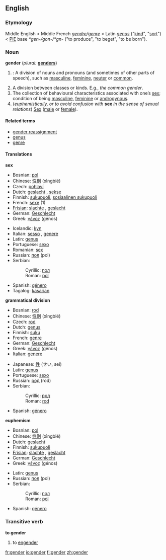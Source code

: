 ==English==
===Etymology===
Middle English < Middle French ''[[gendre]]/[[genre]]'' < Latin ''[[genus]]'' ("[[kind]]", "[[sort]]") < [[PIE]] base ''*gen-/gon-/*gn-'' ("to produce", "to beget", "to be born").
{{wikipedia}}

===Noun===
'''gender''' (''plural:'' '''[[genders]]''')

# {{Grammar}}: A division of nouns and pronouns (and sometimes of other parts of speech), such as [[masculine]], [[feminine]], [[neuter]] or [[common]].
# A division between classes or kinds. E.g., ''the common gender''.
# The collection of behavioural characteristics associated with one’s [[sex]]; condition of being [[masculine]], [[feminine]] or [[androgynous]].
# (''euphemistically, or to avoid confusion with'' '''sex''' ''in the sense of sexual relations'') [[Sex]] ([[male]] or [[female]]).

====Related terms====
*[[gender reassignment]]
*[[genus]]
*[[genre]]

====Translations====
'''sex'''
{{top}}
*Bosnian: [[pol]] {{m}}
*Chinese: [[性別]] (xìngbié)
*Czech: [[pohlaví]] 
*Dutch: [[geslacht]] {{n}}, [[sekse]] {{f}}
*Finnish: [[sukupuoli]], [[sosiaalinen sukupuoli]]
*French: [[sexe]] {{m}} (1)
*[[Frisian]]: [[slachte]] {{n}}, [[geslacht]] {{n}}
*German: [[Geschlecht]] {{n}}
*Greek: [[γένος]] (génos) {{n}}
{{mid}}
*Icelandic: [[kyn]] {{n}}
*Italian: [[sesso]] {{m}}, [[genere]] {{m}}
*Latin: [[genus]] {{n}}
*Portuguese: [[sexo]] {{m}}
*Romanian: [[sex]] {{n}}
*Russian: [[пол]] (pol) {{m}}
*Serbian:
*:Cyrillic: [[пол]] {{m}}
*:Roman: [[pol]] {{m}}
*Spanish: [[género]] {{m}}
*Tagalog: [[kasarian]] {{n}}
{{bottom}}

'''grammatical division'''
{{top}}
*Bosnian: [[rod#Bosnian|rod]] {{m}}
*Chinese: [[性別]] (xìngbié)
*Czech: [[rod#Czech|rod]] {{m}}
*Dutch: [[genus]] {{n}}
*Finnish: [[suku]]
*French: [[genre]] {{m}}
*German: [[Geschlecht]] {{n}}
*Greek: [[γένος]] (génos) {{n}}
*Italian: [[genere]]
{{mid}}
*Japanese: [[性]] (せい, sei)
*Latin: [[genus]]
*Portuguese: [[sexo]] {{m}}
*Russian: [[род]] (rod) {{m}}
*Serbian:
*:Cyrillic: [[род]] {{m}}
*:Roman: [[rod#Serbian|rod]] {{m}}
*Spanish: [[género]] {{m}}
{{bottom}}

'''euphemism'''
{{top}}
*Bosnian: [[pol]] {{m}}
*Chinese: [[性別]] (xìngbié)
*Dutch: [[geslacht]] {{n}}
*Finnish: [[sukupuoli]]
*[[Frisian]]: [[slachte]] {{n}}, [[geslacht]] {{n}}
*German: [[Geschlecht]] {{n}}
*Greek: [[γένος]] (génos) {{n}}
{{mid}}
*Latin: [[genus]] {{n}}
*Russian: [[пол]] (pol) {{m}}
*Serbian:
*:Cyrillic: [[пол]] {{m}}
*:Roman: [[pol]] {{m}}
*Spanish: [[género]] {{m}}
{{bottom}}

===Transitive verb===
'''to gender'''

# to [[engender]]

[[fr:gender]]
[[io:gender]]
[[fi:gender]]
[[zh:gender]]